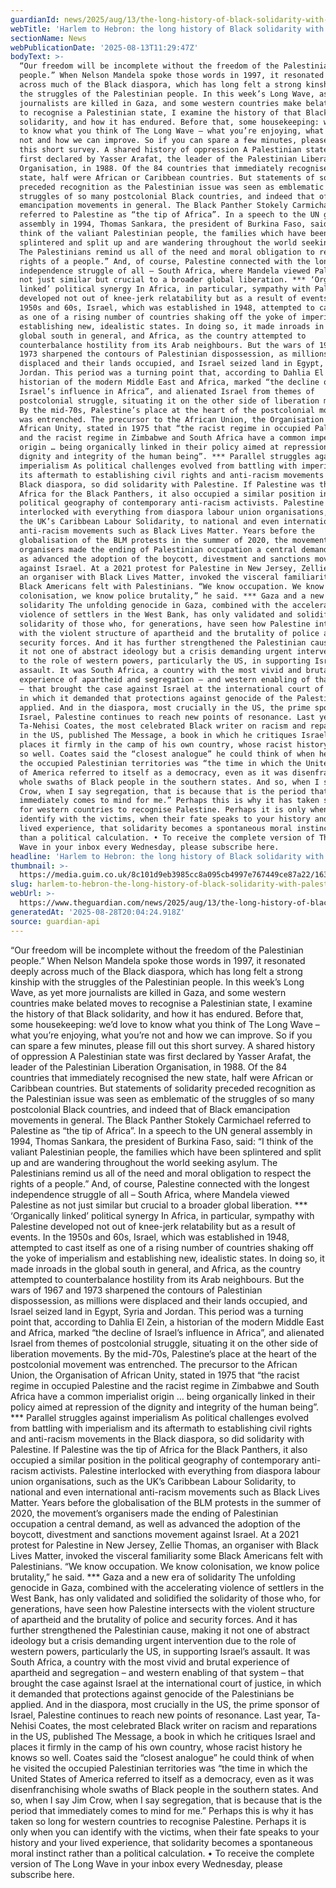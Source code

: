 ```yaml
---
guardianId: news/2025/aug/13/the-long-history-of-black-solidarity-with-palestinians
webTitle: 'Harlem to Hebron: the long history of Black solidarity with Palestinians'
sectionName: News
webPublicationDate: '2025-08-13T11:29:47Z'
bodyText: >-
  “Our freedom will be incomplete without the freedom of the Palestinian
  people.” When Nelson Mandela spoke those words in 1997, it resonated deeply
  across much of the Black diaspora, which has long felt a strong kinship with
  the struggles of the Palestinian people. In this week’s Long Wave, as yet more
  journalists are killed in Gaza, and some western countries make belated moves
  to recognise a Palestinian state, I examine the history of that Black
  solidarity, and how it has endured. Before that, some housekeeping: we’d love
  to know what you think of The Long Wave – what you’re enjoying, what you’re
  not and how we can improve. So if you can spare a few minutes, please fill out
  this short survey. A shared history of oppression A Palestinian state was
  first declared by Yasser Arafat, the leader of the Palestinian Liberation
  Organisation, in 1988. Of the 84 countries that immediately recognised the new
  state, half were African or Caribbean countries. But statements of solidarity
  preceded recognition as the Palestinian issue was seen as emblematic of the
  struggles of so many postcolonial Black countries, and indeed that of Black
  emancipation movements in general. The Black Panther Stokely Carmichael
  referred to Palestine as “the tip of Africa”. In a speech to the UN general
  assembly in 1994, Thomas Sankara, the president of Burkina Faso, said: “I
  think of the valiant Palestinian people, the families which have been
  splintered and split up and are wandering throughout the world seeking asylum.
  The Palestinians remind us all of the need and moral obligation to respect the
  rights of a people.” And, of course, Palestine connected with the longest
  independence struggle of all – South Africa, where Mandela viewed Palestine as
  not just similar but crucial to a broader global liberation. *** ‘Organically
  linked’ political synergy In Africa, in particular, sympathy with Palestine
  developed not out of knee-jerk relatability but as a result of events. In the
  1950s and 60s, Israel, which was established in 1948, attempted to cast itself
  as one of a rising number of countries shaking off the yoke of imperialism and
  establishing new, idealistic states. In doing so, it made inroads in the
  global south in general, and Africa, as the country attempted to
  counterbalance hostility from its Arab neighbours. But the wars of 1967 and
  1973 sharpened the contours of Palestinian dispossession, as millions were
  displaced and their lands occupied, and Israel seized land in Egypt, Syria and
  Jordan. This period was a turning point that, according to Dahlia El Zein, a
  historian of the modern Middle East and Africa, marked “the decline of
  Israel’s influence in Africa”, and alienated Israel from themes of
  postcolonial struggle, situating it on the other side of liberation movements.
  By the mid-70s, Palestine’s place at the heart of the postcolonial movement
  was entrenched. The precursor to the African Union, the Organisation of
  African Unity, stated in 1975 that “the racist regime in occupied Palestine
  and the racist regime in Zimbabwe and South Africa have a common imperialist
  origin … being organically linked in their policy aimed at repression of the
  dignity and integrity of the human being”. *** Parallel struggles against
  imperialism As political challenges evolved from battling with imperialism and
  its aftermath to establishing civil rights and anti-racism movements in the
  Black diaspora, so did solidarity with Palestine. If Palestine was the tip of
  Africa for the Black Panthers, it also occupied a similar position in the
  political geography of contemporary anti-racism activists. Palestine
  interlocked with everything from diaspora labour union organisations, such as
  the UK’s Caribbean Labour Solidarity, to national and even international
  anti-racism movements such as Black Lives Matter. Years before the
  globalisation of the BLM protests in the summer of 2020, the movement’s
  organisers made the ending of Palestinian occupation a central demand, as well
  as advanced the adoption of the boycott, divestment and sanctions movement
  against Israel. At a 2021 protest for Palestine in New Jersey, Zellie Thomas,
  an organiser with Black Lives Matter, invoked the visceral familiarity some
  Black Americans felt with Palestinians. “We know occupation. We know
  colonisation, we know police brutality,” he said. *** Gaza and a new era of
  solidarity The unfolding genocide in Gaza, combined with the accelerating
  violence of settlers in the West Bank, has only validated and solidified the
  solidarity of those who, for generations, have seen how Palestine intersects
  with the violent structure of apartheid and the brutality of police and
  security forces. And it has further strengthened the Palestinian cause, making
  it not one of abstract ideology but a crisis demanding urgent intervention due
  to the role of western powers, particularly the US, in supporting Israel’s
  assault. It was South Africa, a country with the most vivid and brutal
  experience of apartheid and segregation – and western enabling of that system
  – that brought the case against Israel at the international court of justice,
  in which it demanded that protections against genocide of the Palestinians be
  applied. And in the diaspora, most crucially in the US, the prime sponsor of
  Israel, Palestine continues to reach new points of resonance. Last year,
  Ta-Nehisi Coates, the most celebrated Black writer on racism and reparations
  in the US, published The Message, a book in which he critiques Israel and
  places it firmly in the camp of his own country, whose racist history he knows
  so well. Coates said the “closest analogue” he could think of when he visited
  the occupied Palestinian territories was “the time in which the United States
  of America referred to itself as a democracy, even as it was disenfranchising
  whole swaths of Black people in the southern states. And so, when I say Jim
  Crow, when I say segregation, that is because that is the period that
  immediately comes to mind for me.” Perhaps this is why it has taken so long
  for western countries to recognise Palestine. Perhaps it is only when you can
  identify with the victims, when their fate speaks to your history and your
  lived experience, that solidarity becomes a spontaneous moral instinct rather
  than a political calculation. • To receive the complete version of The Long
  Wave in your inbox every Wednesday, please subscribe here.
headline: 'Harlem to Hebron: the long history of Black solidarity with Palestinians'
thumbnail: >-
  https://media.guim.co.uk/8c101d9eb3985cc8a095cb4997e767449ce87a22/163_55_4663_3730/500.jpg
slug: harlem-to-hebron-the-long-history-of-black-solidarity-with-palestinians
webUrl: >-
  https://www.theguardian.com/news/2025/aug/13/the-long-history-of-black-solidarity-with-palestinians
generatedAt: '2025-08-28T20:04:24.918Z'
source: guardian-api
---
```

“Our freedom will be incomplete without the freedom of the Palestinian people.” When Nelson Mandela spoke those words in 1997, it resonated deeply across much of the Black diaspora, which has long felt a strong kinship with the struggles of the Palestinian people. In this week’s Long Wave, as yet more journalists are killed in Gaza, and some western countries make belated moves to recognise a Palestinian state, I examine the history of that Black solidarity, and how it has endured. Before that, some housekeeping: we’d love to know what you think of The Long Wave – what you’re enjoying, what you’re not and how we can improve. So if you can spare a few minutes, please fill out this short survey. A shared history of oppression A Palestinian state was first declared by Yasser Arafat, the leader of the Palestinian Liberation Organisation, in 1988. Of the 84 countries that immediately recognised the new state, half were African or Caribbean countries. But statements of solidarity preceded recognition as the Palestinian issue was seen as emblematic of the struggles of so many postcolonial Black countries, and indeed that of Black emancipation movements in general. The Black Panther Stokely Carmichael referred to Palestine as “the tip of Africa”. In a speech to the UN general assembly in 1994, Thomas Sankara, the president of Burkina Faso, said: “I think of the valiant Palestinian people, the families which have been splintered and split up and are wandering throughout the world seeking asylum. The Palestinians remind us all of the need and moral obligation to respect the rights of a people.” And, of course, Palestine connected with the longest independence struggle of all – South Africa, where Mandela viewed Palestine as not just similar but crucial to a broader global liberation. *** ‘Organically linked’ political synergy In Africa, in particular, sympathy with Palestine developed not out of knee-jerk relatability but as a result of events. In the 1950s and 60s, Israel, which was established in 1948, attempted to cast itself as one of a rising number of countries shaking off the yoke of imperialism and establishing new, idealistic states. In doing so, it made inroads in the global south in general, and Africa, as the country attempted to counterbalance hostility from its Arab neighbours. But the wars of 1967 and 1973 sharpened the contours of Palestinian dispossession, as millions were displaced and their lands occupied, and Israel seized land in Egypt, Syria and Jordan. This period was a turning point that, according to Dahlia El Zein, a historian of the modern Middle East and Africa, marked “the decline of Israel’s influence in Africa”, and alienated Israel from themes of postcolonial struggle, situating it on the other side of liberation movements. By the mid-70s, Palestine’s place at the heart of the postcolonial movement was entrenched. The precursor to the African Union, the Organisation of African Unity, stated in 1975 that “the racist regime in occupied Palestine and the racist regime in Zimbabwe and South Africa have a common imperialist origin … being organically linked in their policy aimed at repression of the dignity and integrity of the human being”. *** Parallel struggles against imperialism As political challenges evolved from battling with imperialism and its aftermath to establishing civil rights and anti-racism movements in the Black diaspora, so did solidarity with Palestine. If Palestine was the tip of Africa for the Black Panthers, it also occupied a similar position in the political geography of contemporary anti-racism activists. Palestine interlocked with everything from diaspora labour union organisations, such as the UK’s Caribbean Labour Solidarity, to national and even international anti-racism movements such as Black Lives Matter. Years before the globalisation of the BLM protests in the summer of 2020, the movement’s organisers made the ending of Palestinian occupation a central demand, as well as advanced the adoption of the boycott, divestment and sanctions movement against Israel. At a 2021 protest for Palestine in New Jersey, Zellie Thomas, an organiser with Black Lives Matter, invoked the visceral familiarity some Black Americans felt with Palestinians. “We know occupation. We know colonisation, we know police brutality,” he said. *** Gaza and a new era of solidarity The unfolding genocide in Gaza, combined with the accelerating violence of settlers in the West Bank, has only validated and solidified the solidarity of those who, for generations, have seen how Palestine intersects with the violent structure of apartheid and the brutality of police and security forces. And it has further strengthened the Palestinian cause, making it not one of abstract ideology but a crisis demanding urgent intervention due to the role of western powers, particularly the US, in supporting Israel’s assault. It was South Africa, a country with the most vivid and brutal experience of apartheid and segregation – and western enabling of that system – that brought the case against Israel at the international court of justice, in which it demanded that protections against genocide of the Palestinians be applied. And in the diaspora, most crucially in the US, the prime sponsor of Israel, Palestine continues to reach new points of resonance. Last year, Ta-Nehisi Coates, the most celebrated Black writer on racism and reparations in the US, published The Message, a book in which he critiques Israel and places it firmly in the camp of his own country, whose racist history he knows so well. Coates said the “closest analogue” he could think of when he visited the occupied Palestinian territories was “the time in which the United States of America referred to itself as a democracy, even as it was disenfranchising whole swaths of Black people in the southern states. And so, when I say Jim Crow, when I say segregation, that is because that is the period that immediately comes to mind for me.” Perhaps this is why it has taken so long for western countries to recognise Palestine. Perhaps it is only when you can identify with the victims, when their fate speaks to your history and your lived experience, that solidarity becomes a spontaneous moral instinct rather than a political calculation. • To receive the complete version of The Long Wave in your inbox every Wednesday, please subscribe here.
